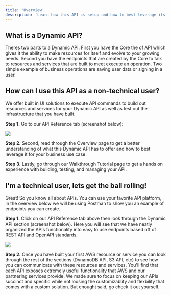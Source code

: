 ```yaml
---
title: 'Overview'
description: 'Learn how this API is setup and how to best leverage its features'
---
```


## What is a Dynamic API?

Theres two parts to a Dynamic API. First you have the Core the of API which gives it the ability to make resources for itself and evolve to your growing needs. Second you have the endpoints that are created by the Core to talk to resources and services that are built to meet execute an operation. Two simple example of business operations are saving user data or signing in a user.

## How can I use this API as a non-technical user?

We offer built in UI solutions to execute API commands to build out resources and services for your Dynamic API as well as test out the infrastructure that you have built. 

**Step 1.** Go to our API Reference tab (screenshot below):

<Frame>
  <img src="/images/checks-passed.png" style={{ borderRadius: '0.5rem' }} />
</Frame>

**Step 2.** Second, read through the Overview page to get a better understanding of what this Dynamic API has to offer and how to best leverage it for your business use case.

**Step 3.** Lastly, go through our Walkthrough Tutorial page to get a hands on experience with building, testing, and managing your API. 

## I'm a technical user, lets get the ball rolling!

Great! So you know all about APIs. You can use your favorite API platform, in the overview below we will be using Postman to show you an example of endpoints you can create.

**Step 1.** Click on our API Reference tab above then look through the Dynamic API section (screenshot below). Here you will see that we have neatly organized the APIs functionality into easy to use endpoints based off of REST API and OpenAPI standards. 

<Frame>
  <img src="/images/checks-passed.png" style={{ borderRadius: '0.5rem' }} />
</Frame>

**Step 2.** Once you have built your first AWS resource or service you can look through the rest of the sections (DynamoDB API, S3 API, etc) to see how you can communicate with these resources and services. You'll find that each API exposes extremely useful functionality that AWS and our partnering services provide. We made sure to focus on keeping our APIs succinct and specific while not loosing the customizablity and flexbility that comes with a custom solution. But enought said, go check it out yourself.